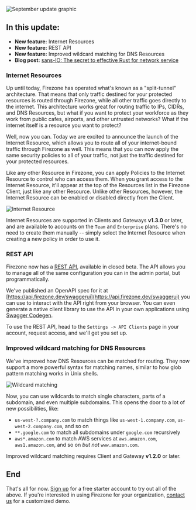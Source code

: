 
<Image
  src="/images/blog/sep-2024-update/sep-24-update.png"
  alt="September update graphic"
  width={500}
  height={500}
  className="mx-auto shadow rounded"
/>

## In this update:

- **New feature:** Internet Resources
- **New feature:** REST API
  <Badge text="Beta" size="sm" textColor="blue-800" bgColor="blue-100" />
- **New feature:** Improved wildcard matching for DNS Resources
- **Blog post:** [sans-IO: The secret to effective Rust for network service](/blog/sans-io)

### Internet Resources

Up until today, Firezone has operated what's known as a "split-tunnel" architecture. That means that only traffic destined for your protected resources is routed through Firezone, while all other traffic goes directly to the internet. This architecture works great for routing traffic to IPs, CIDRs, and DNS Resources, but what if you want to protect your workforce as they work from public cafes, airports, and other untrusted networks? What if the internet itself is a resource you want to protect?

Well, now you can. Today we are excited to announce the launch of the Internet Resource, which allows you to route all of your internet-bound traffic through Firezone as well. This means that you can now apply the same security policies to all of your traffic, not just the traffic destined for your protected resources.

Like any other Resource in Firezone, you can apply Policies to the Internet Resource to control who can access them. When you grant access to the Internet Resource, it'll appear at the top of the Resources list in the Firezone Client, just like any other Resource. Unlike other Resources, however, the Internet Resource can be enabled or disabled directly from the Client.

<Image
  src="/images/blog/sep-2024-update/internet-resource.png"
  width={400}
  height={400}
  alt="Internet Resource"
  className="mx-auto"
/>

Internet Resources are supported in Clients and Gateways **v1.3.0** or later, and are available to accounts on the `Team` and `Enterprise` plans. There's no need to create them manually -- simply select the Internet Resource when creating a new policy in order to use it.

### REST API

Firezone now has a [REST API](/kb/reference/rest-api), available in closed beta. The API allows you to manage all of the same configuration you can in the admin portal, but programmatically.

We've published an OpenAPI spec for it at [https://api.firezone.dev/swaggerui](https://api.firezone.dev/swaggerui) you can use to interact with the API right from your browser. You can
even generate a native client library to use the API in your own applications using [Swagger Codegen](https://swagger.io/tools/swagger-codegen/).

To use the REST API, head to the `Settings -> API Clients` page in your account, request access, and we'll get you set up.

### Improved wildcard matching for DNS Resources

We've improved how DNS Resources can be matched for routing. They now support a more powerful syntax for matching names, similar to how glob pattern matching works in Unix shells.

<Image
  src="/images/blog/sep-2024-update/wildcard.png"
  width={700}
  height={700}
  alt="Wildcard matching"
  className="mx-auto rounded-lg shadow-lg"
/>

Now, you can use wildcards to match single characters, parts of a subdomain, and even multiple subdomains. This opens the door to a lot of new possibilities, like:

- `us-west-?.company.com` to match things like `us-west-1.company.com`, `us-west-2.company.com`, and so on
- `**.google.com` to match all subdomains under `google.com` recursively
- `aws*.amazon.com` to match AWS services at `aws.amazon.com`, `aws1.amazon.com`, and so on _but not_ `www.amazon.com`.

Improved wildcard matching requires Client and Gateway **v1.2.0** or later.

## End

That's all for now. [Sign up](https://app.firezone.dev/sign_up) for a free starter account to try out all of the above. If you're interested in using Firezone
for your organization, [contact us](https://firezone.dev/contact/sales) for a customized demo.
